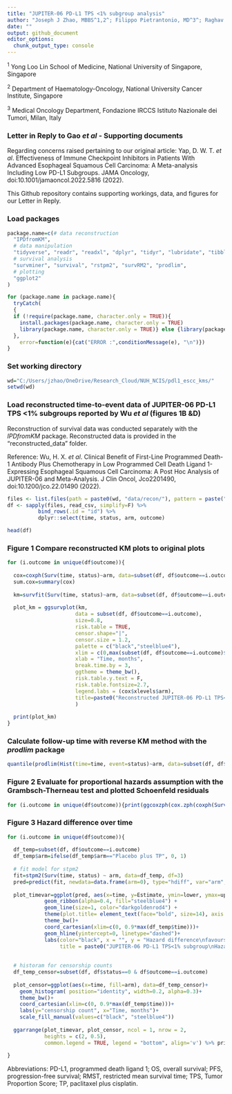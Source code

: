 ```yaml
---
title: "JUPITER-06 PD-L1 TPS <1% subgroup analysis"
author: "Joseph J Zhao, MBBS^1,2^; Filippo Pietrantonio, MD^3^; Raghav Sundar, MBBS, PhD^1,2^"
date: ""
output: github_document
editor_options: 
  chunk_output_type: console
---
```


^1^ Yong Loo Lin School of Medicine, National University of Singapore, Singapore

^2^ Department of Haematology-Oncology, National University Cancer Institute, Singapore

^3^ Medical Oncology Department, Fondazione IRCCS Istituto Nazionale dei Tumori, Milan, Italy

### Letter in Reply to Gao *et al* - Supporting documents

Regarding concerns raised pertaining to our original article: Yap, D. W. T. *et al*. Effectiveness of Immune Checkpoint Inhibitors in Patients With Advanced Esophageal Squamous Cell Carcinoma: A Meta-analysis Including Low PD-L1 Subgroups. JAMA Oncology, doi:10.1001/jamaoncol.2022.5816 (2022). 

This Github repository contains supporting workings, data, and figures for our Letter in Reply.

### Load packages

```r
package.name=c(# data reconstruction
  "IPDfromKM",
  # data manipulation
  "tidyverse", "readr", "readxl", "dplyr", "tidyr", "lubridate", "tibble", "plyr", "devtools", "stringr", "stringi",
  # survival analysis
  "survminer", "survival", "rstpm2", "survRM2", "prodlim",
  # plotting
  "ggplot2"
)

for (package.name in package.name){
  tryCatch(
  {
  if (!require(package.name, character.only = TRUE)){ 
    install.packages(package.name, character.only = TRUE) 
    library(package.name, character.only = TRUE)} else {library(package.name, character.only = TRUE)}
  }, 
    error=function(e){cat("ERROR :",conditionMessage(e), "\n")})
}

```

### Set working directory

```r

wd="C:/Users/jzhao/OneDrive/Research_Cloud/NUH_NCIS/pdl1_escc_kms/"
setwd(wd)

```

### Load reconstructed time-to-event data of JUPITER-06 PD-L1 TPS <1% subgroups reported by Wu *et al* (figures 1B &D)

Reconstruction of survival data was conducted separately with the *IPDfromKM* package. Reconstructed data is provided in the "reconstructed_data" folder.

Reference: Wu, H. X. *et al*. Clinical Benefit of First-Line Programmed Death-1 Antibody Plus Chemotherapy in Low Programmed Cell Death Ligand 1-Expressing Esophageal Squamous Cell Carcinoma: A Post Hoc Analysis of JUPITER-06 and Meta-Analysis. J Clin Oncol, Jco2201490, doi:10.1200/jco.22.01490 (2022).

```r

files <- list.files(path = paste0(wd, "data/recon/"), pattern = paste(".csv",sep=""), full.names = T)
df <- sapply(files, read_csv, simplify=F) %>% 
          bind_rows(.id = "id") %>% 
          dplyr::select(time, status, arm, outcome)

head(df)

```

### Figure 1 Compare reconstructed KM plots to original plots

```r

for (i.outcome in unique(df$outcome)){
  
  cox=coxph(Surv(time, status)~arm, data=subset(df, df$outcome==i.outcome))
  sum.cox=summary(cox)
  
  km=survfit(Surv(time, status)~arm, data=subset(df, df$outcome==i.outcome))
  
  plot_km = ggsurvplot(km,
                      data = subset(df, df$outcome==i.outcome), 
                      size=0.8,
                      risk.table = TRUE,    
                      censor.shape="|",
                      censor.size = 1.2,
                      palette = c("black","steelblue4"),
                      xlim = c(0,max(subset(df, df$outcome==i.outcome)$time)),
                      xlab = "Time, months",
                      break.time.by = 3,   
                      ggtheme = theme_bw(),
                      risk.table.y.text = F,
                      risk.table.fontsize=2.7,
                      legend.labs = (cox$xlevels$arm),
                      title=paste0("Reconstructed JUPITER-06 PD-L1 TPS<1%: ", i.outcome)
                      )
  
  print(plot_km)
}

```

### Calculate follow-up time with reverse KM method with the *prodlim* package

```r

quantile(prodlim(Hist(time=time, event=status)~arm, data=subset(df, df$outcome=="OS"), reverse=TRUE))

```

### Figure 2 Evaluate for proportional hazards assumption with the Grambsch-Therneau test and plotted Schoenfeld residuals

```r

for (i.outcome in unique(df$outcome)){print(ggcoxzph(cox.zph(coxph(Surv(time, status)~arm, data=subset(df, df$outcome==i.outcome))), title=i.outcome))}

```

### Figure 3 Hazard difference over time

```r

for (i.outcome in unique(df$outcome)){
  
  df_temp=subset(df, df$outcome==i.outcome)
  df_temp$arm=ifelse(df_temp$arm=="Placebo plus TP", 0, 1)
  
  # fit model for stpm2 
  fit=stpm2(Surv(time, status) ~ arm, data=df_temp, df=3)
  pred=predict(fit, newdata=data.frame(arm=0), type="hdiff", var="arm", exposed=function(data) transform(data, arm=1), grid=TRUE, full=TRUE, se.fit=TRUE)
  
  plot_timevar=ggplot(pred, aes(x=time, y=Estimate, ymin=lower, ymax=upper)) +
            geom_ribbon(alpha=0.4, fill="steelblue4") + 
            geom_line(size=1, color="darkgoldenrod4") +
            theme(plot.title= element_text(face="bold", size=14), axis.text=element_text(color="black"))+
            theme_bw()+
            coord_cartesian(xlim=c(0, 0.9*max(df_temp$time)))+
            geom_hline(yintercept=0, linetype="dashed")+
            labs(color="black", x = "", y = "Hazard difference\nfavours Toripalimab plus TP | favours Placebo plus TP", 
                 title = paste0("JUPITER-06 PD-L1 TPS<1% subgroup\nHazard-difference over time from reconstructed ", i.outcome, " KM plots"), face="bold")
  
  
  # historam for censorship counts
  df_temp_censor=subset(df, df$status==0 & df$outcome==i.outcome)
    
  plot_censor=ggplot(aes(x=time, fill=arm), data=df_temp_censor)+
    geom_histogram( position="identity", width=0.2, alpha=0.3)+
    theme_bw()+
    coord_cartesian(xlim=c(0, 0.9*max(df_temp$time)))+
    labs(y="censorship count", x="Time, months")+
    scale_fill_manual(values=c("black", "steelblue4"))
  
  ggarrange(plot_timevar, plot_censor, ncol = 1, nrow = 2,
            heights = c(2, 0.5),
            common.legend = TRUE, legend = "bottom", align='v') %>% print
    
}

```    
          
Abbreviations: PD-L1, programmed death ligand 1; OS, overall survival; PFS, progression-free survival; RMST, restricted mean survival time; TPS, Tumor Proportion Score; TP, paclitaxel plus cisplatin.
